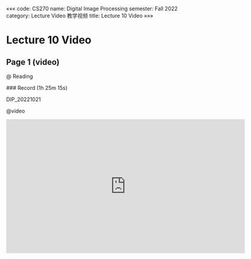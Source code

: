 «««
code: CS270
name: Digital Image Processing
semester: Fall 2022
category: Lecture Video 教学视频
title: Lecture 10 Video
»»»

# Lecture 10 Video

## Page 1 (video)

@ Reading

<div class="markdown-body">
### Record (1h 25m 15s)

DIP_20221021
</div>

@video

<iframe src="https://sbbrisk.com/e/fq67t8fjxsyl.html" frameborder=0 marginwidth=0 marginheight=0 scrolling=no width=640 height=360 allowfullscreen></iframe>

